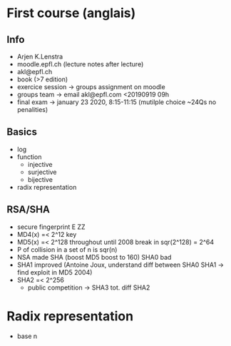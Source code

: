 
# First course (anglais)

## Info

* Arjen K.Lenstra
* moodle.epfl.ch (lecture notes after lecture)
* akl@epfl.ch
* book (>7 edition)
* exercice session -> groups assignment on moodle
* groups team -> email akl@epfl.com <20190919 09h
* final exam -> january 23 2020, 8:15-11:15
  	(mutilple choice ~24Qs no penalities)


## Basics

* log
* function
  * injective
  * surjective
  * bijective
* radix representation


## RSA/SHA

* secure fingerprint E ZZ
* MD4(x) =< 2^12 key
* MD5(x) =< 2^128 throughout until 2008 break in sqr(2^128) = 2^64
* P of collision in a set of n is sqr(n)
* NSA made SHA (boost MD5 boost to 160) SHA0 bad
* SHA1 improved (Antoine Joux, understand diff between SHA0 SHA1 -> find exploit in MD5 2004)
* SHA2 =< 2^256
	* public competition -> SHA3 tot. diff SHA2

# Radix representation

* base n
